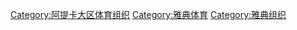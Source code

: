 [[Category:阿提卡大区体育组织|Category:阿提卡大区体育组织]]
[[Category:雅典体育|Category:雅典体育]]
[[Category:雅典组织|Category:雅典组织]]